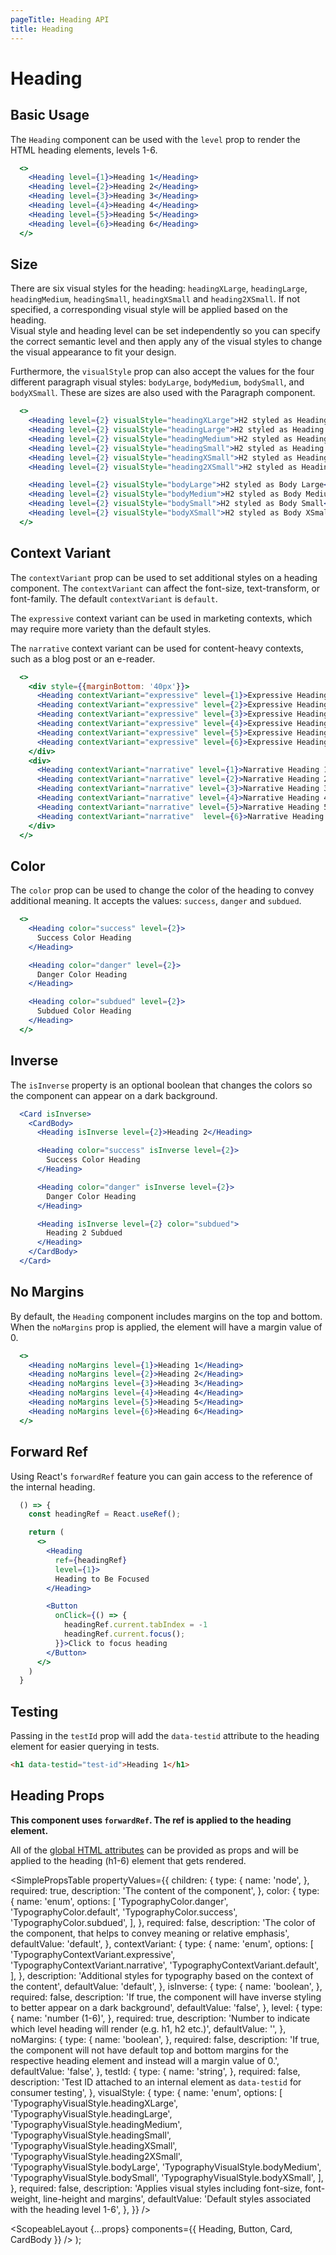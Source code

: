 ```yaml
---
pageTitle: Heading API
title: Heading
---
```



# Heading

## Basic Usage

The `Heading` component can be used with the `level` prop to render the HTML heading elements, levels 1-6.

```.jsx
  <>
    <Heading level={1}>Heading 1</Heading>
    <Heading level={2}>Heading 2</Heading>
    <Heading level={3}>Heading 3</Heading>
    <Heading level={4}>Heading 4</Heading>
    <Heading level={5}>Heading 5</Heading>
    <Heading level={6}>Heading 6</Heading>
  </>
```

## Size

There are six visual styles for the heading: `headingXLarge`, `headingLarge`, `headingMedium`, `headingSmall`, `headingXSmall` and `heading2XSmall`. If not specified, a corresponding visual style will be applied based on the heading.  
Visual style and heading level can be set independently so you can specify the correct semantic level and then apply any of the visual styles to change the visual appearance to fit your design.

Furthermore, the `visualStyle` prop can also accept the values for the four different paragraph visual styles: `bodyLarge`, `bodyMedium`, `bodySmall`, and `bodyXSmall`. These are sizes are also used with the <Link to="/api/paragraph">Paragraph</Link> component.

```.jsx
  <>
    <Heading level={2} visualStyle="headingXLarge">H2 styled as Heading XLarge</Heading>
    <Heading level={2} visualStyle="headingLarge">H2 styled as Heading Large</Heading>
    <Heading level={2} visualStyle="headingMedium">H2 styled as Heading Medium</Heading>
    <Heading level={2} visualStyle="headingSmall">H2 styled as Heading Small</Heading>
    <Heading level={2} visualStyle="headingXSmall">H2 styled as Heading XSmall</Heading>
    <Heading level={2} visualStyle="heading2XSmall">H2 styled as Heading 2XSmall</Heading>

    <Heading level={2} visualStyle="bodyLarge">H2 styled as Body Large</Heading>
    <Heading level={2} visualStyle="bodyMedium">H2 styled as Body Medium</Heading>
    <Heading level={2} visualStyle="bodySmall">H2 styled as Body Small</Heading>
    <Heading level={2} visualStyle="bodyXSmall">H2 styled as Body XSmall</Heading>
  </>
```

## Context Variant

The `contextVariant` prop can be used to set additional styles on a heading component. The `contextVariant` can affect the font-size, text-transform, or font-family. The default `contextVariant` is `default`.

The `expressive` context variant can be used in marketing contexts, which may require more variety than the default styles.

The `narrative` context variant can be used for content-heavy contexts, such as a blog post or an e-reader.

```.jsx
  <>
    <div style={{marginBottom: '40px'}}>
      <Heading contextVariant="expressive" level={1}>Expressive Heading 1</Heading>
      <Heading contextVariant="expressive" level={2}>Expressive Heading 2</Heading>
      <Heading contextVariant="expressive" level={3}>Expressive Heading 3</Heading>
      <Heading contextVariant="expressive" level={4}>Expressive Heading 4</Heading>
      <Heading contextVariant="expressive" level={5}>Expressive Heading 5</Heading>
      <Heading contextVariant="expressive" level={6}>Expressive Heading 6</Heading>
    </div>
    <div>
      <Heading contextVariant="narrative" level={1}>Narrative Heading 1</Heading>
      <Heading contextVariant="narrative" level={2}>Narrative Heading 2</Heading>
      <Heading contextVariant="narrative" level={3}>Narrative Heading 3</Heading>
      <Heading contextVariant="narrative" level={4}>Narrative Heading 4</Heading>
      <Heading contextVariant="narrative" level={5}>Narrative Heading 5</Heading>
      <Heading contextVariant="narrative"  level={6}>Narrative Heading 6</Heading>
    </div>
  </>
```

## Color

The `color` prop can be used to change the color of the heading to convey additional meaning. It accepts the values: `success`, `danger` and `subdued`.

```.jsx
  <>
    <Heading color="success" level={2}>
      Success Color Heading
    </Heading>

    <Heading color="danger" level={2}>
      Danger Color Heading
    </Heading>

    <Heading color="subdued" level={2}>
      Subdued Color Heading
    </Heading>
  </>
```

## Inverse

The `isInverse` property is an optional boolean that changes the colors so the component can appear on a dark background.

```.jsx
  <Card isInverse>
    <CardBody>
      <Heading isInverse level={2}>Heading 2</Heading>

      <Heading color="success" isInverse level={2}>
        Success Color Heading
      </Heading>

      <Heading color="danger" isInverse level={2}>
        Danger Color Heading
      </Heading>

      <Heading isInverse level={2} color="subdued">
        Heading 2 Subdued
      </Heading>
    </CardBody>
  </Card>
```

## No Margins

By default, the `Heading` component includes margins on the top and bottom. When the `noMargins` prop is applied, the element will have a margin value of 0.

```.jsx
  <>
    <Heading noMargins level={1}>Heading 1</Heading>
    <Heading noMargins level={2}>Heading 2</Heading>
    <Heading noMargins level={3}>Heading 3</Heading>
    <Heading noMargins level={4}>Heading 4</Heading>
    <Heading noMargins level={5}>Heading 5</Heading>
    <Heading noMargins level={6}>Heading 6</Heading>
  </>
```

## Forward Ref

Using React's `forwardRef` feature you can gain access to the reference of the internal heading.

```.jsx
  () => {
    const headingRef = React.useRef();

    return (
      <>
        <Heading
          ref={headingRef}
          level={1}>
          Heading to Be Focused
        </Heading>

        <Button
          onClick={() => {
            headingRef.current.tabIndex = -1
            headingRef.current.focus();
          }}>Click to focus heading
        </Button>
      </>
    )
  }
```

## Testing

Passing in the `testId` prop will add the `data-testid` attribute to the heading element for easier querying in tests.

```html
<h1 data-testid="test-id">Heading 1</h1>
```

## Heading Props

**This component uses `forwardRef`. The ref is applied to the heading element.**

All of the [global HTML attributes](https://developer.mozilla.org/en-US/docs/Web/HTML/Global_attributes) can be provided as props and will be applied to the heading (h1-6) element that gets rendered.

<SimplePropsTable
  propertyValues={{
    children: {
      type: {
        name: 'node',
      },
      required: true,
      description: 'The content of the component',
    },
    color: {
      type: {
        name: 'enum',
        options: [
          'TypographyColor.danger',
          'TypographyColor.default',
          'TypographyColor.success',
          'TypographyColor.subdued',
        ],
      },
      required: false,
      description:
        'The color of the component, that helps to convey meaning or relative emphasis',
      defaultValue: 'default',
    },
    contextVariant: {
      type: {
        name: 'enum',
        options: [
          'TypographyContextVariant.expressive',
          'TypographyContextVariant.narrative',
          'TypographyContextVariant.default',
        ],
      },
      description:
        'Additional styles for typography based on the context of the content',
      defaultValue: 'default',
    },
    isInverse: {
      type: {
        name: 'boolean',
      },
      required: false,
      description:
        'If true, the component will have inverse styling to better appear on a dark background',
      defaultValue: 'false',
    },
    level: {
      type: {
        name: 'number (1-6)',
      },
      required: true,
      description:
        'Number to indicate which level heading will render (e.g. h1, h2 etc.)',
      defaultValue: '',
    },
    noMargins: {
      type: {
        name: 'boolean',
      },
      required: false,
      description:
        'If true, the component will not have default top and bottom margins for the respective heading element and instead will a margin value of 0.',
      defaultValue: 'false',
    },
    testId: {
      type: {
        name: 'string',
      },
      required: false,
      description:
        'Test ID attached to an internal element as `data-testid` for consumer testing',
    },
    visualStyle: {
      type: {
        name: 'enum',
        options: [
          'TypographyVisualStyle.headingXLarge',
          'TypographyVisualStyle.headingLarge',
          'TypographyVisualStyle.headingMedium',
          'TypographyVisualStyle.headingSmall',
          'TypographyVisualStyle.headingXSmall',
          'TypographyVisualStyle.heading2XSmall',
          'TypographyVisualStyle.bodyLarge',
          'TypographyVisualStyle.bodyMedium',
          'TypographyVisualStyle.bodySmall',
          'TypographyVisualStyle.bodyXSmall',
        ],
      },
      required: false,
      description:
        'Applies visual styles including font-size, font-weight, line-height and margins',
      defaultValue: 'Default styles associated with the heading level 1-6',
    },
  }}
/>

  <ScopeableLayout
    {...props}
    components={{ Heading, Button, Card, CardBody }}
  />
);
